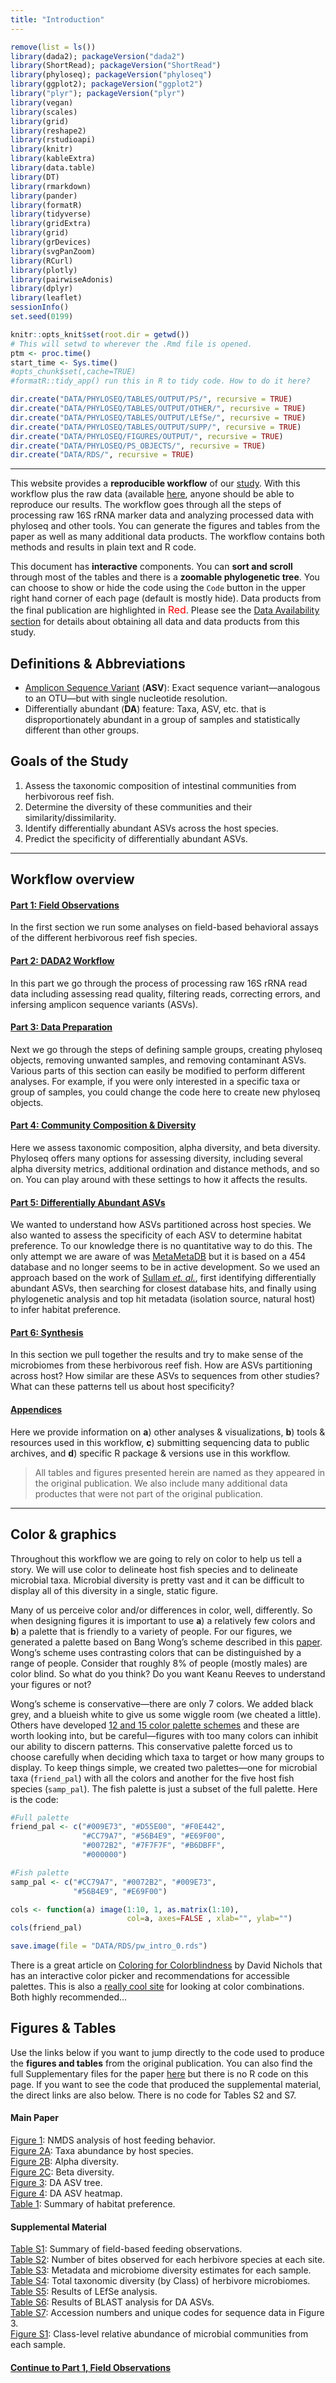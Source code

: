 ```yaml
---
title: "Introduction"
---
```

 
```r
remove(list = ls())
library(dada2); packageVersion("dada2")
library(ShortRead); packageVersion("ShortRead")
library(phyloseq); packageVersion("phyloseq")
library(ggplot2); packageVersion("ggplot2")
library("plyr"); packageVersion("plyr")
library(vegan)
library(scales)
library(grid)
library(reshape2)
library(rstudioapi)
library(knitr)
library(kableExtra)
library(data.table)
library(DT)
library(rmarkdown)
library(pander)
library(formatR)
library(tidyverse)
library(gridExtra)
library(grid)
library(grDevices)
library(svgPanZoom)
library(RCurl)
library(plotly)
library(pairwiseAdonis)
library(dplyr)
library(leaflet)
sessionInfo()
set.seed(0199)
```

```r
knitr::opts_knit$set(root.dir = getwd())
# This will setwd to wherever the .Rmd file is opened.
ptm <- proc.time()
start_time <- Sys.time()
#opts_chunk$set(,cache=TRUE)
#formatR::tidy_app() run this in R to tidy code. How to do it here?
```

```r
dir.create("DATA/PHYLOSEQ/TABLES/OUTPUT/PS/", recursive = TRUE)
dir.create("DATA/PHYLOSEQ/TABLES/OUTPUT/OTHER/", recursive = TRUE)
dir.create("DATA/PHYLOSEQ/TABLES/OUTPUT/LEfSe/", recursive = TRUE)
dir.create("DATA/PHYLOSEQ/TABLES/OUTPUT/SUPP/", recursive = TRUE)
dir.create("DATA/PHYLOSEQ/FIGURES/OUTPUT/", recursive = TRUE)
dir.create("DATA/PHYLOSEQ/PS_OBJECTS/", recursive = TRUE)
dir.create("DATA/RDS/", recursive = TRUE)
```

***

<div class = "notice">
This website provides a **reproducible workflow** of our [study](there_is_nothing_here.html){target="_blank"}. With this workflow plus the raw data (available [here](data_availability.html), anyone should be able to reproduce our results. The workflow goes through all the steps of processing raw 16S rRNA marker data and  analyzing  processed data with phyloseq and other tools. You can generate the figures and tables from the paper as well as many additional data products. The workflow contains both methods and results in plain text and R code. 

This document has  **interactive** components. You can **sort and scroll** through most of the tables and there is a **zoomable phylogenetic tree**. You can choose to show or hide the code using the `Code` button in the upper right hand corner of each page (default is mostly hide). Data products from the final publication are highlighted in <font size="3" color="red">Red</font>. Please see the <a href="data_availability.html">Data Availability section</a> for details about obtaining all data and data products from this study.
</div>
<p></p>

## Definitions & Abbreviations  

* [Amplicon Sequence Variant](https://www.nature.com/articles/ismej2017119){target="_blank"} (**ASV**): Exact sequence variant---analogous to an OTU---but with single nucleotide resolution.  
* Differentially abundant (**DA**) feature: Taxa, ASV, etc. that is disproportionately abundant in a group of samples and statistically different than other groups. 

## Goals of the Study

1. Assess the taxonomic composition of intestinal communities from herbivorous reef fish.  
2. Determine the diversity of these communities and their similarity/dissimilarity.  
3. Identify differentially abundant ASVs across the host species.  
4. Predict the specificity of differentially abundant ASVs.  

***

## Workflow overview

#### <a href="1_field_observations.html">Part 1: Field Observations</a>

In the first section we run some analyses on field-based behavioral assays of the different herbivorous reef fish species.

#### <a href="2_dada2.html">Part 2: DADA2 Workflow</a>

In this part we go through the process of processing raw 16S rRNA read data including assessing read quality, filtering reads, correcting errors, and infersing amplicon sequence variants (ASVs).

#### <a href="3_data_prep.html">Part 3: Data Preparation</a>

Next we go through the steps of defining sample groups, creating phyloseq objects, removing unwanted samples, and removing contaminant ASVs. Various parts of this section can easily be modified to perform different analyses. For example, if you were only interested in a specific taxa or group of samples, you could change the code here to create new phyloseq objects.

#### <a href="4_diversity.html">Part 4: Community Composition & Diversity</a>

Here we assess taxonomic composition, alpha diversity, and beta diversity. Phyloseq offers many options for assessing diversity, including several alpha diversity metrics, additional ordination  and distance methods, and so on. You can play around with these settings to how it affects the results.

#### <a href="5_da_asv.html">Part 5: Differentially Abundant ASVs</a>

We wanted to understand how ASVs partitioned across host species. We also wanted to assess the specificity of each ASV to determine habitat preference. To our knowledge there is no quantitative way to do this. The only attempt we are aware of was [MetaMetaDB](http://mmdb.aori.u-tokyo.ac.jp/){target="_blank"} but it is based on a 454 database and no longer seems to be in active development. So we used an approach based on the work of [Sullam *et. al.*](https://doi.org/10.1111/j.1365-294X.2012.05552.x){target="_blank"}, first identifying differentially abundant ASVs, then searching for closest database hits, and finally using phylogenetic analysis and top hit metadata (isolation source, natural host) to infer habitat preference.

#### <a href="6_synthesis.html">Part 6: Synthesis</a>

In this section we pull together the results and try to make sense of the microbiomes from these herbivorous reef fish. How are ASVs partitioning across host? How similar are these ASVs to sequences from other studies? What can these patterns tell us about host specificity?

#### <a href="7_appendices.html">Appendices</a>

Here we provide information on <b>a</b>) other analyses & visualizations, <b>b</b>) tools & resources used in this workflow, <b>c</b>) submitting sequencing data to public archives, and <b>d</b>) specific R package & versions use in this workflow.


> All tables and figures presented herein are named as they appeared in the original publication. We also include many additional data productes that were not part of the original publication.  


***

## Color & graphics

Throughout this workflow we are going to rely on color to help us tell a story. We will use color to delineate host fish species and to delineate microbial taxa. Microbial diversity is pretty vast and it can be difficult to display all of this diversity in a single, static figure. 

<div class="warning">
Many of us perceive color and/or differences in color, well, differently. So when designing figures it is important to use <b>a</b>) a relatively few colors and <b>b</b>) a palette that is friendly to a variety of people. For our figures, we generated a palette based on Bang Wong's scheme described in this [paper](http://dx.doi.org/10.1038/nmeth.1618){target="_blank"}. Wong's  scheme uses contrasting colors that can be distinguished by a range of people. Consider that roughly 8% of people (mostly males) are color blind. So what do you think? Do you want Keanu Reeves to understand your figures or not? 
</div>

Wong's scheme is conservative---there are only 7 colors. We added black grey, and a blueish white to give us some wiggle room (we cheated a little). Others have developed [12 and 15 color palette schemes](http://mkweb.bcgsc.ca/colorblind/){target="_blank"} and these are worth looking into, but be careful---figures with too many colors can inhibit our ability to discern patterns. This conservative palette forced us to choose carefully when deciding which taxa to target or how many groups to display. To keep things simple, we  created two palettes---one for microbial taxa (`friend_pal`) with all the colors and another for the five host fish species (`samp_pal`). The fish palette is just a subset of the full palette. Here is the code:

```r
#Full palette
friend_pal <- c("#009E73", "#D55E00", "#F0E442", 
                "#CC79A7", "#56B4E9", "#E69F00", 
                "#0072B2", "#7F7F7F", "#B6DBFF", 
                "#000000")

#Fish palette
samp_pal <- c("#CC79A7", "#0072B2", "#009E73", 
              "#56B4E9", "#E69F00")

cols <- function(a) image(1:10, 1, as.matrix(1:10), 
                          col=a, axes=FALSE , xlab="", ylab="")
cols(friend_pal)
```

```r
save.image(file = "DATA/RDS/pw_intro_0.rds")
```

There is a great article on [Coloring for Colorblindness](https://davidmathlogic.com/colorblind/#%23000000-%23E69F00-%2356B4E9-%23009E73-%23F0E442-%230072B2-%23D55E00-%23CC79A7){target="blank"} by David Nichols that has an interactive color picker and recommendations for accessible palettes. This is also a [really cool site](https://www.canva.com/colors/color-wheel/){target="blank"} for looking at  color combinations. Both highly recommended...

## Figures & Tables

Use the links below if you want to jump directly to the code used to produce the **figures and tables** from the original publication. You can also find the full Supplementary files for the paper  [here](supplemental_material.html){target="blank"} but there is no R code on this page. If you want to see the code that produced the supplemental material, the direct links are also below. There is no code for Tables S2 and S7.


#### Main Paper  
[Figure 1](1_field_observations.html#nmds_analysis){target="blank"}: NMDS analysis of host feeding behavior.  
[Figure 2A](4_diversity.html#abundance_by_host_species){target="blank"}: Taxa abundance by host species.  
[Figure 2B](4_diversity.html#diversity_plots){target="blank"}: Alpha diversity.  
[Figure 2C](4_diversity.html#diversity_plots10){target="blank"}: Beta diversity.    
[Figure 3](6_synthesis.html#putting_the_pieces_together){target="blank"}: DA ASV tree.    
[Figure 4](6_synthesis.html#heatmap){target="blank"}: DA ASV heatmap.  
[Table 1](6_synthesis.html#summary_of_habitat_preference){target="blank"}: Summary of habitat preference.    


#### Supplemental Material  
[Table S1](1_field_observations.html#observational_data){target="blank"}: Summary of field-based feeding observations.  
[Table S2](supplemental_material.html#table_s2){target="blank"}: Number of bites observed for each herbivore species at each site.   
[Table S3](4_diversity.html#statistical_tests){target="blank"}: Metadata and microbiome diversity estimates for each sample.  
[Table S4](4_diversity.html#taxonomic_composition){target="blank"}: Total taxonomic diversity (by Class) of herbivore microbiomes.    
[Table S5](5_da_asv.html#results_of_lefse_analysis){target="blank"}: Results of LEfSe analysis.   
[Table S6](6_synthesis.html#assessing_habitat_specificity){target="blank"}: Results of BLAST analysis for DA ASVs.    
[Table S7](supplemental_material.html#table_s7){target="blank"}: Accession numbers and unique codes for sequence data in Figure 3.  
[Figure S1](7_appendices.html#appendix_a:_other_analyses__visualizations){target="blank"}: Class-level relative abundance of microbial communities from each sample.    


#### <a href="1_field_observations.html">Continue to Part 1, Field Observations</a>


